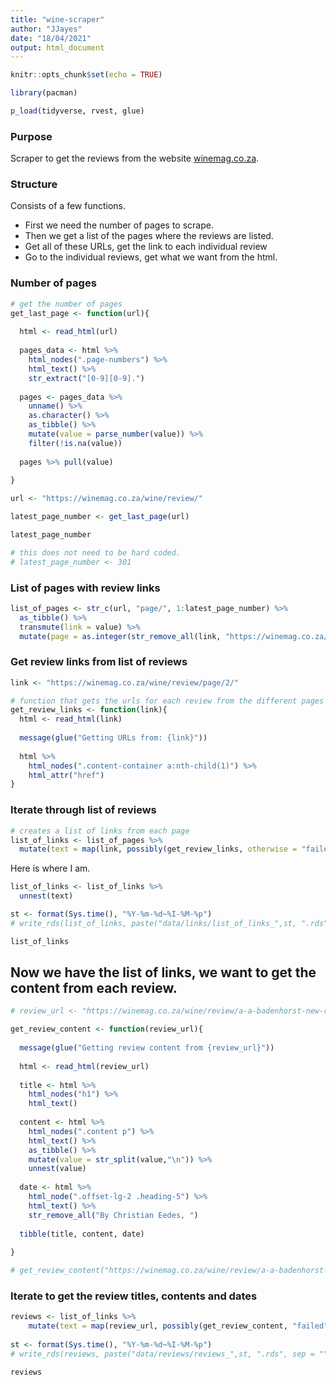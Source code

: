 ```yaml
---
title: "wine-scraper"
author: "JJayes"
date: "18/04/2021"
output: html_document
---
```


```r
knitr::opts_chunk$set(echo = TRUE)

library(pacman)

p_load(tidyverse, rvest, glue)
```


### Purpose

Scraper to get the reviews from the website [winemag.co.za](https://winemag.co.za/wine/review/).

### Structure

Consists of a few functions. 

- First we need the number of pages to scrape.
- Then we get a list of the pages where the reviews are listed.
- Get all of these URLs, get the link to each individual review
- Go to the individual reviews, get what we want from the html.

### Number of pages

```r
# get the number of pages
get_last_page <- function(url){
  
  html <- read_html(url)
  
  pages_data <- html %>% 
    html_nodes(".page-numbers") %>% 
    html_text() %>% 
    str_extract("[0-9][0-9].")
  
  pages <- pages_data %>% 
    unname() %>% 
    as.character() %>%  
    as_tibble() %>% 
    mutate(value = parse_number(value)) %>% 
    filter(!is.na(value))
  
  pages %>% pull(value)
  
}

url <- "https://winemag.co.za/wine/review/"

latest_page_number <- get_last_page(url)

latest_page_number

# this does not need to be hard coded.
# latest_page_number <- 301

```

### List of pages with review links

```r
list_of_pages <- str_c(url, "page/", 1:latest_page_number) %>% 
  as_tibble() %>% 
  transmute(link = value) %>% 
  mutate(page = as.integer(str_remove_all(link, "https://winemag.co.za/wine/review/page/")))

```

### Get review links from list of reviews

```r
link <- "https://winemag.co.za/wine/review/page/2/"

# function that gets the urls for each review from the different pages
get_review_links <- function(link){
  html <- read_html(link)
  
  message(glue("Getting URLs from: {link}"))
  
  html %>% 
    html_nodes(".content-container a:nth-child(1)") %>% 
    html_attr("href")
}

```

### Iterate through list of reviews

```r
# creates a list of links from each page
list_of_links <- list_of_pages %>%
  mutate(text = map(link, possibly(get_review_links, otherwise = "failed", quiet = F)))
```

Here is where I am.

```r
list_of_links <- list_of_links %>% 
  unnest(text)

st <- format(Sys.time(), "%Y-%m-%d~%I-%M-%p")
# write_rds(list_of_links, paste("data/links/list_of_links_",st, ".rds", sep = ""))

list_of_links
```

## Now we have the list of links, we want to get the content from each review.

```r

# review_url <- "https://winemag.co.za/wine/review/a-a-badenhorst-new-releases-2/"

get_review_content <- function(review_url){
  
  message(glue("Getting review content from {review_url}"))
  
  html <- read_html(review_url)
  
  title <- html %>% 
    html_nodes("h1") %>% 
    html_text()
  
  content <- html %>% 
    html_nodes(".content p") %>% 
    html_text() %>% 
    as_tibble() %>% 
    mutate(value = str_split(value,"\n")) %>% 
    unnest(value)
  
  date <- html %>% 
    html_node(".offset-lg-2 .heading-5") %>% 
    html_text() %>% 
    str_remove_all("By Christian Eedes, ")
  
  tibble(title, content, date)
  
}

# get_review_content("https://winemag.co.za/wine/review/a-a-badenhorst-new-releases-2/")

```

### Iterate to get the review titles, contents and dates

```r
reviews <- list_of_links %>% 
    mutate(text = map(review_url, possibly(get_review_content, "failed")))
           
st <- format(Sys.time(), "%Y-%m-%d~%I-%M-%p")
# write_rds(reviews, paste("data/reviews/reviews_",st, ".rds", sep = ""))

reviews
```

